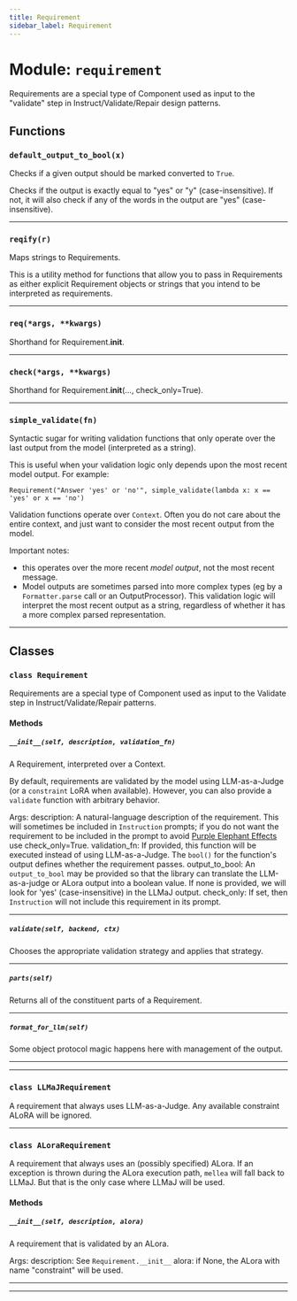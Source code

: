 ```yaml
---
title: Requirement
sidebar_label: Requirement
---
```


# Module: `requirement`

Requirements are a special type of Component used as input to the "validate" step in Instruct/Validate/Repair design patterns.

## Functions

### `default_output_to_bool(x)`

Checks if a given output should be marked converted to `True`.

Checks if the output is exactly equal to "yes" or "y" (case-insensitive). If not, it will also
check if any of the words in the output are "yes" (case-insensitive).

---

### `reqify(r)`

Maps strings to Requirements.

This is a utility method for functions that allow you to pass in Requirements as either explicit Requirement objects or strings that you intend to be interpreted as requirements.

---

### `req(*args, **kwargs)`

Shorthand for Requirement.__init__.

---

### `check(*args, **kwargs)`

Shorthand for Requirement.__init__(..., check_only=True).

---

### `simple_validate(fn)`

Syntactic sugar for writing validation functions that only operate over the last output from the model (interpreted as a string).

This is useful when your validation logic only depends upon the most recent model output. For example:

`Requirement("Answer 'yes' or 'no'", simple_validate(lambda x: x == 'yes' or x == 'no')`

Validation functions operate over `Context`. Often you do not care about the entire context, and just want to consider the most recent output from the model.

Important notes:
- this operates over the more recent _model output_, not the most recent message.
- Model outputs are sometimes parsed into more complex types (eg by a `Formatter.parse` call or an OutputProcessor). This validation logic will interpret the most recent output as a string, regardless of whether it has a more complex parsed representation.

---

## Classes

### `class Requirement`

Requirements are a special type of Component used as input to the Validate step in Instruct/Validate/Repair patterns.

#### Methods

##### `__init__(self, description, validation_fn)`

A Requirement, interpreted over a Context.

By default, requirements are validated by the model using LLM-as-a-Judge (or a `constraint` LoRA when available). However, you can also provide a `validate` function with arbitrary behavior.

Args:
description: A natural-language description of the requirement. This will sometimes be included in `Instruction` prompts; if you do not want the requirement to be included in the prompt to avoid [Purple Elephant Effects](https://${PROJECT_URL}/llm-requirement-engineering-and-purple-elephants/) use check_only=True.
validation_fn: If provided, this function will be executed instead of using LLM-as-a-Judge. The `bool()` for the function's output defines whether the requirement passes.
output_to_bool: An `output_to_bool` may be provided so that the library can translate the LLM-as-a-judge or ALora output into a boolean value. If none is provided, we will look for 'yes' (case-insensitive) in the LLMaJ output.
check_only: If set, then `Instruction` will not include this requirement in its prompt.

-----

##### `validate(self, backend, ctx)`

Chooses the appropriate validation strategy and applies that strategy.

-----

##### `parts(self)`

Returns all of the constituent parts of a Requirement.

-----

##### `format_for_llm(self)`

Some object protocol magic happens here with management of the output.

-----

---

### `class LLMaJRequirement`

A requirement that always uses LLM-as-a-Judge. Any available constraint ALoRA will be ignored.

---

### `class ALoraRequirement`

A requirement that always uses an (possibly specified) ALora. If an exception is thrown during the ALora execution path, `mellea` will fall back to LLMaJ. But that is the only case where LLMaJ will be used.

#### Methods

##### `__init__(self, description, alora)`

A requirement that is validated by an ALora.

Args:
description: See `Requirement.__init__`
alora: if None, the ALora with name "constraint" will be used.

-----

---
